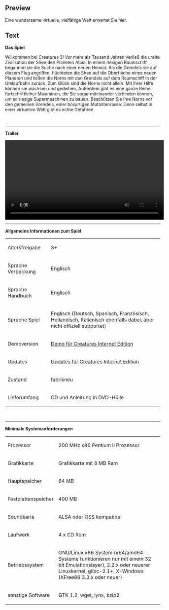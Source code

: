 ==Preview==
<p>Eine wundersame virtuelle, vielf&auml;ltige Welt erwartet Sie hier.</p>

==Text==
<p><strong><strong><strong>Das Spiel</strong></strong><br /></strong></p>
<p>Willkommen bei Creatures 3! Vor mehr als Tausend Jahren verlie&szlig; die uralte Zivilisation der Shee den Planeten Albia. In einem riesigen Raumschiff begannen sie die Suche nach einer neuen Heimat. Als die Grendels sie auf diesem Flug angriffen, fl&uuml;chteten die Shee auf die Oberfl&auml;che eines neuen Planeten und lie&szlig;en die Norns mit den Grendels auf dem Raumschiff in der Umlaufbahn zur&uuml;ck. Zum Gl&uuml;ck sind die Norns nicht allein. Mit Ihrer Hilfe k&ouml;nnen sie wachsen und gedeihen. Au&szlig;erdem gibt es eine ganze Reihe fortschrittlicher Maschinen, die Sie sogar miteinander verbinden k&ouml;nnen, um so riesige Supermaschinen zu bauen. Besch&uuml;tzen Sie Ihre Norns vor den gemeinen Grendels, einer b&ouml;sartigen Mutantenrasse. Denn selbst in einer virtuellen Welt gibt es echte Gefahren.</p>
<p>&nbsp;</p>
<hr />
<p><strong>Trailer</strong></p>
<p><video width="515" controls="true"> <source src="http://videos.fun4tux.ch/creatures-trailer-en.ogg"></source> Ihr Browser unterst&uuml;tzt das video-Tag nicht! Dies ist eine gute Gelegenheit, einen brauchbaren <a href="http://www.mozilla-europe.org/de/firefox/">Browser zu besorgen</a>!</video></p>
<hr />
<p><strong>Allgemeine Informationen zum Spiel</strong></p>
<table border="0">
<tbody>
<tr>
<td>Altersfreigabe<br /></td>
<td>3+</td>
</tr>
<tr>
<td>Sprache Verpackung<br /></td>
<td>Englisch</td>
</tr>
<tr>
<td>Sprache Handbuch<br /></td>
<td>Englisch<br /></td>
</tr>
<tr>
<td>Sprache Spiel<br /></td>
<td>Englisch (Deutsch, Spanisch, Franz&ouml;sisch, Hollandisch, Italienisch ebenfalls dabei, aber nicht offiziell supportet)</td>
</tr>
<tr>
<td>Demoversion</td>
<td><a href="http://demos.fun4tux.ch/creatures/">Demo f&uuml;r Creatures Internet Edition</a></td>
</tr>
<tr>
<td>Updates</td>
<td><a href="http://updates.fun4tux.ch/creatures/">Updates f&uuml;r Creatures Internet Edition</a></td>
</tr>
<tr>
<td>Zustand<br /></td>
<td>fabrikneu<br /></td>
</tr>
<tr>
<td>Lieferumfang<br /></td>
<td>CD und Anleitung in DVD-H&uuml;lle</td>
</tr>
</tbody>
</table>
<p>&nbsp;</p>
<hr />
<p><strong><strong><strong>Minimale Systemanforderungen</strong></strong><br /></strong></p>
<table border="0">
<tbody>
<tr>
<td>Prozessor<br /></td>
<td>200 MHz x86 Pentium II Prozessor<br /></td>
</tr>
<tr>
<td>Grafikkarte<br /></td>
<td>Grafikkarte mit 8 MB Ram<br /></td>
</tr>
<tr>
<td>Hauptspeicher<br /></td>
<td>64 MB<br /></td>
</tr>
<tr>
<td>Festplattenspeicher<br /></td>
<td>400 MB</td>
</tr>
<tr>
<td>Soundkarte</td>
<td>ALSA oder OSS kompatibel<br /></td>
</tr>
<tr>
<td>Laufwerk<br /></td>
<td>4 x CD Rom<br /></td>
</tr>
<tr>
<td>Betriebssystem<br /></td>
<td>
<p>GNU/Linux x86 System (x64/amd64 Systeme funktionieren nur mit einem 32 bit Emulationslayer), 2.2.x oder neuerer Linuxkernel, glibc-2.1+, X-Windows (XFree86 3.3.x oder neuer)</p>
</td>
</tr>
<tr>
<td>sonstige Software</td>
<td>GTK 1.2, wget, lynx, bzip2</td>
</tr>
</tbody>
</table>
